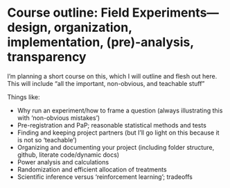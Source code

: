 #  Course outline: Field Experiments---design, organization, implementation, (pre)-analysis, transparency


I'm planning a short course on this, which I will outline and flesh out here.
This will include "all the important, non-obvious, and teachable stuff"

Things like:

- Why run an experiment/how to frame a question (always illustrating this with 'non-obvious mistakes')
- Pre-registration and PaP; reasonable statistical methods and tests
- Finding and keeping project partners (but I'll go light on this because it is not so 'teachable')
- Organizing and documenting your project (including folder structure, github, literate code/dynamic docs)
- Power analysis and calculations
- Randomization and efficient allocation of treatments
- Scientific inference versus 'reinforcement learning'; tradeoffs
